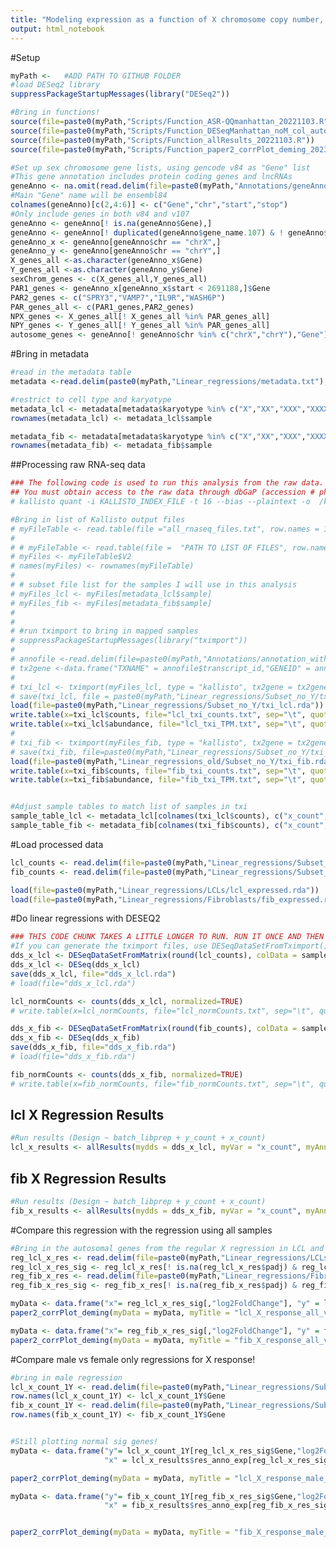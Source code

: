 ```yaml
---
title: "Modeling expression as a function of X chromosome copy number, females only"
output: html_notebook
---
```


#Setup
```r
myPath <-   #ADD PATH TO GITHUB FOLDER
#load DESeq2 library
suppressPackageStartupMessages(library("DESeq2"))

#Bring in functions!
source(file=paste0(myPath,"Scripts/Function_ASR-QQmanhattan_20221103.R"))
source(file=paste0(myPath,"Scripts/Function_DESeqManhattan_noM_col_auto_20221103.R"))
source(file=paste0(myPath,"Scripts/Function_allResults_20221103.R"))
source(file=paste0(myPath,"Scripts/Function_paper2_corrPlot_deming_20230419.R"))

#Set up sex chromosome gene lists, using gencode v84 as "Gene" list
#This gene annotation includes protein coding genes and lncRNAs
geneAnno <- na.omit(read.delim(file=paste0(myPath,"Annotations/geneAnno_proteinCoding_lncRNA_v107_20230426.txt"), stringsAsFactors = FALSE))
#Main "Gene" name will be ensembl84
colnames(geneAnno)[c(2,4:6)] <- c("Gene","chr","start","stop")
#Only include genes in both v84 and v107
geneAnno <- geneAnno[! is.na(geneAnno$Gene),]
geneAnno <- geneAnno[! duplicated(geneAnno$gene_name.107) & ! geneAnno$gene_name.107 %in% c("") & ! duplicated(geneAnno$Gene),]
geneAnno_x <- geneAnno[geneAnno$chr == "chrX",]
geneAnno_y <- geneAnno[geneAnno$chr == "chrY",]
X_genes_all <-as.character(geneAnno_x$Gene)
Y_genes_all <-as.character(geneAnno_y$Gene)
sexChrom_genes <- c(X_genes_all,Y_genes_all)
PAR1_genes <- geneAnno_x[geneAnno_x$start < 2691188,]$Gene
PAR2_genes <- c("SPRY3","VAMP7","IL9R","WASH6P")
PAR_genes_all <- c(PAR1_genes,PAR2_genes)
NPX_genes <- X_genes_all[! X_genes_all %in% PAR_genes_all]
NPY_genes <- Y_genes_all[! Y_genes_all %in% PAR_genes_all]
autosome_genes <- geneAnno[! geneAnno$chr %in% c("chrX","chrY"),"Gene"]
```

#Bring in metadata
```r
#read in the metadata table
metadata <-read.delim(paste0(myPath,"Linear_regressions/metadata.txt"), stringsAsFactors = FALSE)

#restrict to cell type and karyotype
metadata_lcl <- metadata[metadata$karyotype %in% c("X","XX","XXX","XXXX") & metadata$cell_type == "LCL" & metadata$Technical_replicate == "N",]
rownames(metadata_lcl) <- metadata_lcl$sample

metadata_fib <- metadata[metadata$karyotype %in% c("X","XX","XXX","XXXX") & metadata$cell_type == "Fib" & metadata$Technical_replicate == "N",]
rownames(metadata_fib) <- metadata_fib$sample
```

##Processing raw RNA-seq data
```r
### The following code is used to run this analysis from the raw data. Skip below to begin with provided processed data file. ###
## You must obtain access to the raw data through dbGaP (accession # phs002481). Download the fastq files, and run kallisto using the following command:
# kallisto quant -i KALLISTO_INDEX_FILE -t 16 --bias --plaintext -o  /kallisto_OUTPUT_FOLDER/sampleName/ file1fastq.gz file2fastq.gz

#Bring in list of Kallisto output files
# myFileTable <- read.table(file ="all_rnaseq_files.txt", row.names = 1, stringsAsFactors = FALSE)
# 
# # myFileTable <- read.table(file =  "PATH TO LIST OF FILES", row.names = 1, stringsAsFactors = FALSE)
# myFiles <- myFileTable$V2
# names(myFiles) <- rownames(myFileTable)
# 
# # subset file list for the samples I will use in this analysis
# myFiles_lcl <- myFiles[metadata_lcl$sample]
# myFiles_fib <- myFiles[metadata_fib$sample]
# 
# 
# #run tximport to bring in mapped samples
# suppressPackageStartupMessages(library("tximport"))
# 
# annofile <-read.delim(file=paste0(myPath,"Annotations/annotation_with_ERCC.txt"),sep = " ")
# tx2gene <-data.frame("TXNAME" = annofile$transcript_id,"GENEID" = annofile$gene_name)
# 
# txi_lcl <- tximport(myFiles_lcl, type = "kallisto", tx2gene = tx2gene)
# save(txi_lcl, file = paste0(myPath,"Linear_regressions/Subset_no_Y/txi_lcl.rda"))
load(file=paste0(myPath,"Linear_regressions/Subset_no_Y/txi_lcl.rda"))
write.table(x=txi_lcl$counts, file="lcl_txi_counts.txt", sep="\t", quote=FALSE, row.names = TRUE, col.names = TRUE)
write.table(x=txi_lcl$abundance, file="lcl_txi_TPM.txt", sep="\t", quote=FALSE, row.names = TRUE, col.names = TRUE)
# 
# txi_fib <- tximport(myFiles_fib, type = "kallisto", tx2gene = tx2gene)
# save(txi_fib, file=paste0(myPath,"Linear_regressions/Subset_no_Y/txi_fib.rda"))
load(file=paste0(myPath,"Linear_regressions_old/Subset_no_Y/txi_fib.rda"))
write.table(x=txi_fib$counts, file="fib_txi_counts.txt", sep="\t", quote=FALSE, row.names = TRUE, col.names = TRUE)
write.table(x=txi_fib$abundance, file="fib_txi_TPM.txt", sep="\t", quote=FALSE, row.names = TRUE, col.names = TRUE)


#Adjust sample tables to match list of samples in txi
sample_table_lcl <- metadata_lcl[colnames(txi_lcl$counts), c("x_count","y_count","batch_libprep")]
sample_table_fib <- metadata_fib[colnames(txi_fib$counts), c("x_count","y_count","batch_libprep")]
```

#Load processed data
```r
lcl_counts <- read.delim(file=paste0(myPath,"Linear_regressions/Subset_no_Y/lcl_txi_counts.txt"), check.names = FALSE)
fib_counts <- read.delim(file=paste0(myPath,"Linear_regressions/Subset_no_Y/fib_txi_counts.txt"), check.names=FALSE)

load(file=paste0(myPath,"Linear_regressions/LCLs/lcl_expressed.rda"))
load(file=paste0(myPath,"Linear_regressions/Fibroblasts/fib_expressed.rda"))
```

#Do linear regressions with DESEQ2
```r
### THIS CODE CHUNK TAKES A LITTLE LONGER TO RUN. RUN IT ONCE AND THEN COMMENT OUT THE CODE AND LOAD FROM THE R DATA FILES.
#If you can generate the tximport files, use DESeqDataSetFromTximport()
dds_x_lcl <- DESeqDataSetFromMatrix(round(lcl_counts), colData = sample_table_lcl, design = ~ batch_libprep + x_count)
dds_x_lcl <- DESeq(dds_x_lcl)
save(dds_x_lcl, file="dds_x_lcl.rda")
# load(file="dds_x_lcl.rda")

lcl_normCounts <- counts(dds_x_lcl, normalized=TRUE)
# write.table(x=lcl_normCounts, file="lcl_normCounts.txt", sep="\t", quote=FALSE, col.names = TRUE, row.names = TRUE)

dds_x_fib <- DESeqDataSetFromMatrix(round(fib_counts), colData = sample_table_fib, design = ~ batch_libprep + x_count)
dds_x_fib <- DESeq(dds_x_fib)
save(dds_x_fib, file="dds_x_fib.rda")
# load(file="dds_x_fib.rda")

fib_normCounts <- counts(dds_x_fib, normalized=TRUE)
# write.table(x=fib_normCounts, file="fib_normCounts.txt", sep="\t", quote=FALSE, col.names = TRUE, row.names = TRUE)
```

## lcl X Regression Results
```r
#Run results (Design ~ batch_libprep + y_count + x_count)
lcl_x_results <- allResults(mydds = dds_x_lcl, myVar = "x_count", myAnno = geneAnno, expGenes = lcl_expressed, myTitle = "lcl_x_count",myalpha = 0.05, pdfWidth = 3.5, pdfHeight = 3, myYlim = c(-2,1.5))
```

## fib X Regression Results
```r
#Run results (Design ~ batch_libprep + y_count + x_count)
fib_x_results <- allResults(mydds = dds_x_fib, myVar = "x_count", myAnno = geneAnno, expGenes = fib_expressed, myTitle = "fib_x_count",myalpha = 0.05, pdfWidth = 3.5, pdfHeight = 3, myYlim = c(-2,1.5))
```

#Compare this regression with the regression using all samples
```r
#Bring in the autosomal genes from the regular X regression in LCL and fib
reg_lcl_x_res <- read.delim(file=paste0(myPath,"Linear_regressions/LCLs/lcl_x_count_auto_expressed.txt"), stringsAsFactors = FALSE)
reg_lcl_x_res_sig <- reg_lcl_x_res[! is.na(reg_lcl_x_res$padj) & reg_lcl_x_res$padj < 0.05,]
reg_fib_x_res <- read.delim(file=paste0(myPath,"Linear_regressions/Fibroblasts/fib_x_count_auto_expressed.txt"), stringsAsFactors = FALSE)
reg_fib_x_res_sig <- reg_fib_x_res[! is.na(reg_fib_x_res$padj) & reg_fib_x_res$padj < 0.05,]

myData <- data.frame("x"= reg_lcl_x_res_sig[,"log2FoldChange"], "y" = lcl_x_results$res_anno_exp[reg_lcl_x_res_sig$Gene, "log2FoldChange"])
paper2_corrPlot_deming(myData = myData, myTitle = "lcl_X_response_all_v_noY.pdf", myWidth = 2.35, myHeight = 2.35, myXlab = "Log2FC per Chr X, all samples", myYlab = "Log2FC per Chr Y, no Y", demingBehind = TRUE)

myData <- data.frame("x"= reg_fib_x_res_sig[,"log2FoldChange"], "y" = fib_x_results$res_anno_exp[reg_fib_x_res_sig$Gene, "log2FoldChange"])
paper2_corrPlot_deming(myData = myData, myTitle = "fib_X_response_all_v_noY.pdf", myWidth = 2.35, myHeight = 2.35, myXlab = "Log2FC per Chr X, all samples", myYlab = "Log2FC per Chr Y, no Y", demingBehind = TRUE)
```

#Compare male vs female only regressions for X response!
```r
#bring in male regression
lcl_x_count_1Y <- read.delim(file=paste0(myPath,"Linear_regressions/Subset_one_Y/lcl_x_count_auto_expressed.txt"), stringsAsFactors = FALSE)
row.names(lcl_x_count_1Y) <- lcl_x_count_1Y$Gene
fib_x_count_1Y <- read.delim(file=paste0(myPath,"Linear_regressions/Subset_one_Y/fib_x_count_auto_expressed.txt"), stringsAsFactors = FALSE)
row.names(fib_x_count_1Y) <- fib_x_count_1Y$Gene


#Still plotting normal sig genes!
myData <- data.frame("y"= lcl_x_count_1Y[reg_lcl_x_res_sig$Gene,"log2FoldChange"], 
                     "x" = lcl_x_results$res_anno_exp[reg_lcl_x_res_sig$Gene, "log2FoldChange"])

paper2_corrPlot_deming(myData = myData, myTitle = "lcl_X_response_male_v_female.pdf", myWidth = 2.35, myHeight = 2.35, myXlab = "Log2FC per Chr X, female samples (0Y)", myYlab = "Log2FC per Chr X, male samples (1Y)", demingBehind = TRUE)

myData <- data.frame("y"= fib_x_count_1Y[reg_fib_x_res_sig$Gene,"log2FoldChange"], 
                     "x" = fib_x_results$res_anno_exp[reg_fib_x_res_sig$Gene, "log2FoldChange"])


paper2_corrPlot_deming(myData = myData, myTitle = "fib_X_response_male_v_female.pdf", myWidth = 2.35, myHeight = 2.35, myXlab = "Log2FC per Chr X, female samples (0Y)", myYlab = "Log2FC per Chr X, male samples (1Y)", demingBehind = TRUE)
```

